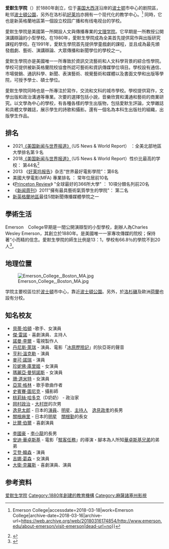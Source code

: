 {{Advert|time=2018-04-12T16:20:47+00:00}}
{{Infobox_University
|name            = 爱默生学院
|native_name     = Emerson College
| former_names       = Boston Conservatory of Elocution, Oratory, and Dramatic Art {{small|(1880)}} <br> Monroe Conservatory of Oratory {{small|(1881-1889)}} <br> Emerson College of Oratory {{small|(1890-1938)}}
| motto             = Expression Necessary to Evolution
| type              = [[私立大学|私立学院]]
| established       = {{Start date and age|1880|df=yes|p=y}}
| founder           = [[查尔斯·爱默生|查尔斯·爱默生]]
| affiliation       = ProArts Consortium
| academic_affiliation  = [[New_England_Association_of_Schools_and_Colleges|New England Association of Schools and Colleges]]<br> [[Association_of_Independent_Colleges_and_Universities_in_Massachusetts|AICUM]]
| endowment         = $1.611亿（2017/18） <ref>{{cite web |url=https://www.usnews.com/best-colleges/emerson-college-2146 |title=Emerson College |publisher=U.S. News & World Report L.P. |website=U.S. News & World Report |access-date=September 28, 2018 |archive-date=2018-03-18 |archive-url=https://web.archive.org/web/20180318182725/https://www.usnews.com/best-colleges/emerson-college-2146 |dead-url=no }}</ref>
| president         = Dr. M. Lee Pelton <ref name="facts">{{cite web |url=https://www.emerson.edu/about-emerson/facts-figures |title=Facts & Figures |publisher=Emerson College |website=Emerson College |access-date=September 28, 2018 |archive-date=2020-05-26 |archive-url=https://web.archive.org/web/20200526071241/https://www.emerson.edu/about-emerson/facts-figures |dead-url=no }}</ref>
| academic_staff    = 469（2019）<ref>{{cite web |url=https://emerson.box.com/s/s4e5z71ml7i22oxrkzfwybb9d4i3orq5 |title=2019-2020 Faculty Snapshot |publisher=Emerson College |access-date=April 30, 2020}}</ref>
| students          = 4,919（2019）<ref name=Enrollment>{{cite web |url=https://emerson.box.com/s/smayka8parg4r2prge80hf58643ygm8e |title=2019-2020 Student Snapshot |publisher=Emerson College |access-date=April 30, 2020}}</ref>
| undergrad         = 3,871（2019）<ref name=Enrollment/>
| postgrad          = 1,048（2019）<ref name=Enrollment/>
| city              = [[波士顿|波士顿]]
| state             = [[马萨诸塞州|马萨诸塞州]]
| country           = 美国
| coordinates       = {{Coord|42.351807|N|71.065994|W|source:dewiki_region:US-MA_type:edu|format=dms|display=title}}
| campus            = 城区
| colors            = 紫色、暖灰色和白色<ref>{{cite web |url=http://press.emerson.edu/brand-center/visual-identity/ |title=Visual Identity |publisher=Emerson College Brand Center |website=Emerson College |access-date=September 28, 2018 |archive-date=2019-09-09 |archive-url=https://web.archive.org/web/20190909154634/http://press.emerson.edu/brand-center/visual-identity/ |dead-url=no }}</ref><br> {{color box|#62259D}} {{color box|#706258}} {{color box|#FFFFFF}}
| athletics         =
| sports            = [[NCAA_Division_III|NCAA Division III]] – [[New_England_Women's_and_Men's_Athletic_Conference|NEWMAC]] – [[Eastern_College_Athletic_Conference|ECAC]]
| athletics_nickname = Lions
| sporting_affiliations =
| mascot            = Griff the Lion <ref>{{cite web |url=http://www.berkeleybeacon.com/2017/12/06/emerson-mascot-griff-lion-gets-new-look/ |title=Emerson Mascot Griff the Lion Gets a New Look |last=Griffin |first=Grace |publisher=The Berkeley Beacon |date=December 6, 2017 |website=The Berkeley Beacon |access-date=September 28, 2018 |archive-url=https://web.archive.org/web/20180929080421/http://www.berkeleybeacon.com/2017/12/06/emerson-mascot-griff-lion-gets-new-look/ |archive-date=2018-09-29 }}</ref>
| sports_free_label =
| sports_free       =
| sports_free_label2 =
| sports_free2       =
| website           = {{url|www.emerson.edu}}
| logo              = 
| logo_alt          =
| footnotes         =
}}
'''爱默生学院'''（{{lang-en|Emerson College}}）於1880年創立，位于[[美国|美国]][[大西洋|大西洋]]沿岸的[[波士顿|波士顿]]市中心的剧院區，毗邻[[波士頓公園|波士頓公園]]，另外在洛杉矶[[好莱坞|好莱坞]]亦拥有一个现代化的教学中心。<ref>{{Cite web|url=http://www.emerson.edu/about-emerson/visit-emerson|title=Visit Emerson {{!}} Emerson College|accessdate=2018-03-18|work=Emerson College|archive-date=2018-03-16|archive-url=https://web.archive.org/web/20180316174854/http://www.emerson.edu/about-emerson/visit-emerson|dead-url=no}}</ref> 同時，它也是新英格蘭地區第一個設立校园广播和有线电视台的学校。

愛默生學院是美國第一所開設人文與傳播專業的[[文理学院|文理学院]]。它早期是一所教授公開演講辯論的小型學校。在1980年，愛默生學院成為全美首先提供寫作與出版研究課程的學校。在1991年，愛默生學院首先提供學童戲劇的課程，並且成為最先頒發戲劇、藝術、演講辯論、大眾傳播和新聞學位的學校之一。

愛默生學院亦是美國唯一一所專致於資訊交流藝術和人文科學背景的綜合性學院。學校可提供被新英格蘭院校協會所認可藝術和資訊傳媒學位項目。學校設有通信、市場營銷、通訊科學、新聞、表演藝術、視覺藝術和媒體以及書面文學和出版等學院，可授予學士、碩士學位。

愛默生學院同時也是一所專注於寫作，交流和文科的城市學校。學校提供寫作，文學出版和政治溝通等專業。次要的選擇包括小說，音樂欣賞和溝通和藝術的商業研究。以文學為中心的學校，有各種各樣的學生出版物，包括愛默生評論，文學雜誌和具體文學雜誌，展示學生的詩歌和攝影。還有一個名為本科生出版社的組織，出版學生作品。

==排名==
{{Infobox US university ranking
| USNWR_REG = 8
| USNWR_W = 44
}}

* 2021[[美国新闻与世界报道|《美国新闻与世界报道》]]（US News & World Report） ：全美北部地區大學排名第９名
*2018[[美国新闻与世界报道|《美国新闻与世界报道》]]（US News & World Report）性价比最高的学校： 第44名<ref>{{Cite web|url=https://www.usnews.com/best-colleges/rankings/regional-universities-north/best-value|title=2018 Best Value Regional Universities|accessdate=2018-03-17|author=|date=|publisher=|archive-date=2017-03-12|archive-url=https://web.archive.org/web/20170312044521/https://www.usnews.com/best-colleges/rankings/regional-universities-north/best-value|dead-url=no}}</ref>
* 2013 《[[荷里活報道|好莱坞报告]]》杂志“世界最好電影學院”：第6名
* 美國大學電影(MFA) 專業排名 ： 常年位居前10名
* 《[[普林斯頓評論|Princeton Review]]》 "全球最好的366所大學" ： 10項分類名列前20名
* 《[[新闻周刊|新闻周刊]]》2011"擁有最具藝術氣質學生的學院"： 第二名
* [[新英格蘭地區|新英格蘭地區]]最佳5間新聞傳播媒體學院之一

==學術生活==
Emerson　College早期是一間公開演辯型的小型學校，創辦人為Charles Wesley Emerson，其創立於1880年。是美國唯一一家專攻傳媒的院校；保持著“小而精的信念。愛默生學院的師生比例是13：1，學校有66.8％的學院不到20人<ref>{{Cite web|url=https://www.usnews.com/best-colleges/emerson-college-2146|title=Emerson College Profile|accessdate=2018-03-17|author=|date=|publisher=|archive-date=2018-03-18|archive-url=https://web.archive.org/web/20180318182725/https://www.usnews.com/best-colleges/emerson-college-2146|dead-url=no}}</ref>。

==地理位置==
[[File:Emerson_College,_Boston_MA.jpg|thumb]]

学院主要校區位於[[波士頓|波士頓]]市中心，靠近[[波士頓公園|波士頓公園]]。另外，於[[洛杉磯|洛杉磯]]及歐洲[[荷蘭|荷蘭]]也設有分校。

==知名校友==
*[[貝蒂·哈頓|貝蒂·哈頓]] -歌手、女演員 
*[[傑·雷諾|傑·雷諾]] - 喜劇演員、主持人
*[[諾曼·李爾|諾曼·李爾]] - 電視製作人
*[[丹尼斯·萊瑞|丹尼斯·萊瑞]] - 演員、電影「[[冰原歷險記|冰原歷險記]]」的狄亞哥的聲音
*[[亨利·溫克勒|亨利·溫克勒]] - 演員
*[[麥可·諾瑞|麥可·諾瑞]] - 演員
*[[珍妮佛·庫里姬|珍妮佛·庫里姬]] - 女演員
*[[瑪麗亞·曼努諾斯|瑪麗亞·曼努諾斯]] - 女演員 
*[[珊·道米特|珊·道米特]] - 女演員
*[[亞當·格林|亞當·格林]] - 歌手歌曲作者
*[[史賓賽·圖尼克|史賓賽·圖尼克]] - 攝影師
*[[桃莉絲·哈多克|桃莉絲·哈多克]]（D奶奶） - 政治家
*[[岡村政治|岡村政治]] - [[大村崑|大村崑]]的次男
*[[逸見太郎|逸見太郎]] - 日本的[[演員|演員]]、[[明星|明星]]、[[主持人|主持人]]　[[逸見政孝|逸見政孝]]的長男
*[[關根麻里|關根麻里]] - 日本的[[明星|明星]]　[[關根勤|關根勤]]的長女
*[[比爾·伯爾|比爾·伯爾]] - 喜劇演員

*[[李國豪_(演員)|李國豪]] - [[李小龍|李小龍]]的長男
*[[安迪·華卓斯基|安迪·華卓斯基]] - 電影「[[駭客任務|駭客任務]]」的導演・腳本為人所知[[華卓斯基兄弟|華卓斯基兄弟]]的弟弟
*[[艾登·韓森|艾登·韓森]] - 演員 
*[[吉娜·葛森|吉娜·葛森]] - 女演員
*[[大衛·克羅斯|大衛·克羅斯]] - 喜劇演員、演員

==参考资料==
{{reflist|2}}

{{ProArts Consortium}}
{{Colleges and universities in metropolitan Boston}}
{{authority control}}
{{DEFAULTSORT:Emerson College}}
[[Category:爱默生学院|]]
[[Category:1880年創建的教育機構|Category:1880年創建的教育機構]]
[[Category:麻薩諸塞州影視|Category:麻薩諸塞州影視]]